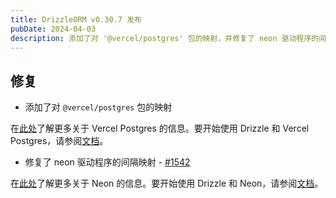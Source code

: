 ```yaml
---
title: DrizzleORM v0.30.7 发布
pubDate: 2024-04-03
description: 添加了对 '@vercel/postgres' 包的映射，并修复了 neon 驱动程序的间隔映射问题。
---
```


## 修复

- 添加了对 `@vercel/postgres` 包的映射

在[此处](https://vercel.com/docs/storage/vercel-postgres)了解更多关于 Vercel Postgres 的信息。要开始使用 Drizzle 和 Vercel Postgres，请参阅[文档](/docs/get-started-postgresql#vercel-postgres)。

- 修复了 neon 驱动程序的间隔映射 - [#1542](https://github.com/drizzle-team/drizzle-orm/issues/1542)

在[此处](https://neon.tech/)了解更多关于 Neon 的信息。要开始使用 Drizzle 和 Neon，请参阅[文档](/docs/get-started-postgresql#neon)。
